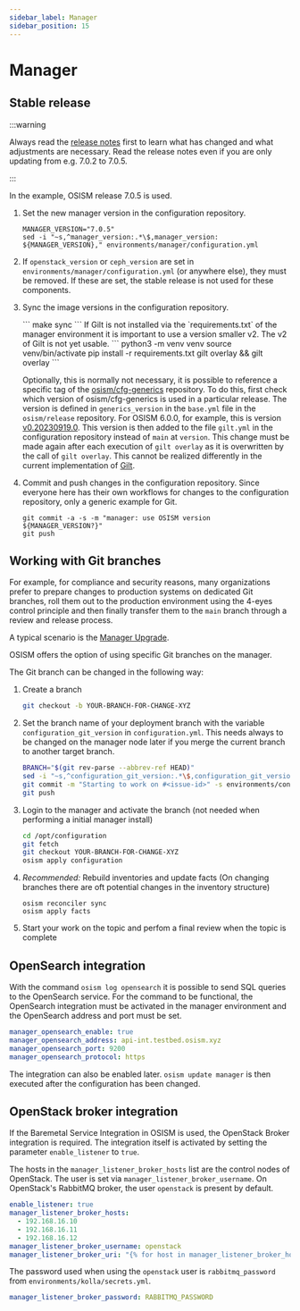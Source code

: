 ```yaml
---
sidebar_label: Manager
sidebar_position: 15
---
```



# Manager

## Stable release

:::warning

Always read the [release notes](https://osism.tech/docs/release-notes/) first to learn what has changed and what
adjustments are necessary. Read the release notes even if you are only updating from e.g. 7.0.2 to 7.0.5.

:::

In the example, OSISM release 7.0.5 is used.

1. Set the new manager version in the configuration repository.

   ```
   MANAGER_VERSION="7.0.5"
   sed -i "~s,^manager_version:.*\$,manager_version: ${MANAGER_VERSION}," environments/manager/configuration.yml
   ```

2. If `openstack_version` or `ceph_version` are set in `environments/manager/configuration.yml`
   (or anywhere else), they must be removed. If these are set, the stable release is not used for
   these components.

3. Sync the image versions in the configuration repository.

   <Tabs>
   <TabItem value="osism-7" label="OSISM >= 7.0.0">
   ```
   make sync
   ```
   </TabItem>
   <TabItem value="osism-6" label="OSISM < 7.0.0">
   If Gilt is not installed via the `requirements.txt` of the manager environment it is
   important to use a version smaller v2. The v2 of Gilt is not yet usable.
   ```
   python3 -m venv venv
   source venv/bin/activate
   pip install -r requirements.txt
     gilt overlay && gilt overlay
   ```

   Optionally, this is normally not necessary, it is possible to reference a specific tag of the
   [osism/cfg-generics](https://github.com/osism/cfg-generics) repository. To do this, first
   check which version of osism/cfg-generics is used in a particular release. The version is
   defined in `generics_version` in the `base.yml` file in the `osism/release` repository. For OSISM 6.0.0,
   for example, this is version [v0.20230919.0](https://github.com/osism/release/blob/main/6.0.0/base.yml#L6).
   This version is then added to the file `gilt.yml` in the configuration repository instead of
   `main` at `version`. This change must be made again after each execution of `gilt overlay` as
   it is overwritten by the call of `gilt overlay`. This cannot be realized differently in the
   current implementation of [Gilt](https://github.com/retr0h/gilt).
   </TabItem>
   </Tabs>

4. Commit and push changes in the configuration repository. Since everyone here has their own
   workflows for changes to the configuration repository, only a generic example for Git.

   ```
   git commit -a -s -m "manager: use OSISM version ${MANAGER_VERSION?}"
   git push
   ```

## Working with Git branches

For example, for compliance and security reasons, many organizations prefer to prepare changes to
production systems on dedicated Git branches, roll them out to the production environment
using the 4-eyes control principle and then finally transfer them to the `main` branch through a
review and release process.

A typical scenario is the [Manager Upgrade](../upgrade-guide/manager.mdx).

OSISM offers the option of using specific Git branches on the manager.

The Git branch can be changed in the following way:

1. Create a branch

   ```bash
   git checkout -b YOUR-BRANCH-FOR-CHANGE-XYZ
   ```

2. Set the branch name of your deployment branch with the variable `configuration_git_version` in `configuration.yml`.
   This needs always to be changed on the manager node later if you merge the current branch to another target branch.

   ```bash
   BRANCH="$(git rev-parse --abbrev-ref HEAD)"
   sed -i "~s,^configuration_git_version:.*\$,configuration_git_version: ${BRANCH}," environments/configuration.yml
   git commit -m "Starting to work on #<issue-id>" -s environments/configuration.yml
   git push
   ```

3. Login to the manager and activate the branch
   (not needed when performing a initial manager install)

   ```bash
   cd /opt/configuration
   git fetch
   git checkout YOUR-BRANCH-FOR-CHANGE-XYZ
   osism apply configuration
   ```

4. *Recommended:* Rebuild inventories and update facts
   (On changing branches there are oft potential changes in the inventory structure)

   ```
   osism reconciler sync
   osism apply facts
   ```

5. Start your work on the topic and perfom a final review when the topic is complete

## OpenSearch integration

With the command `osism log opensearch` it is possible to send SQL queries
to the OpenSearch service. For the command to be functional, the OpenSearch
integration must be activated in the manager environment and the OpenSearch
address and port must be set.

```yaml title="environments/manager/configuration.yml"
manager_opensearch_enable: true
manager_opensearch_address: api-int.testbed.osism.xyz
manager_opensearch_port: 9200
manager_opensearch_protocol: https
```

The integration can also be enabled later. `osism update manager` is then
executed after the configuration has been changed.

## OpenStack broker integration

If the Baremetal Service Integration in OSISM is used, the OpenStack Broker integration is
required. The integration itself is activated by setting the parameter `enable_listener` to `true`.

The hosts in the `manager_listener_broker_hosts` list are the control nodes of OpenStack.
The user is set via `manager_listener_broker_username`. On OpenStack's RabbitMQ broker, the user `openstack`
is present by default.

```yaml title="environments/manager/configuration.yml"
enable_listener: true
manager_listener_broker_hosts:
  - 192.168.16.10
  - 192.168.16.11
  - 192.168.16.12
manager_listener_broker_username: openstack
manager_listener_broker_uri: "{% for host in manager_listener_broker_hosts %}amqp://{{ manager_listener_broker_username }}:{{ manager_listener_broker_password }}@{{ host }}:5672/{% if not loop.last %};{% endif %}{% endfor %}"
```

The password used when using the `openstack` user is `rabbitmq_password` from `environments/kolla/secrets.yml`.

```yaml title="environments/manager/secrets.yml"
manager_listener_broker_password: RABBITMQ_PASSWORD
```
